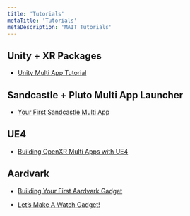 ```yaml
---
title: 'Tutorials'
metaTitle: 'Tutorials'
metaDescription: 'MAIT Tutorials'
---
```


## Unity + XR Packages

- [Unity Multi App Tutorial](./tutorials/unityxrpk)

## Sandcastle + Pluto Multi App Launcher

- [Your First Sandcastle Multi App](./tutorials/sandcastle)

## UE4

- [Building OpenXR Multi Apps with UE4](./tutorials/ue4_overlay_ext)

## Aardvark

- [Building Your First Aardvark Gadget](https://aardvarkxr.github.io/aardvark/getting_started/)

- [Let’s Make A Watch Gadget!](https://aardvarkxr.github.io/aardvark/watch_tutorial/)

